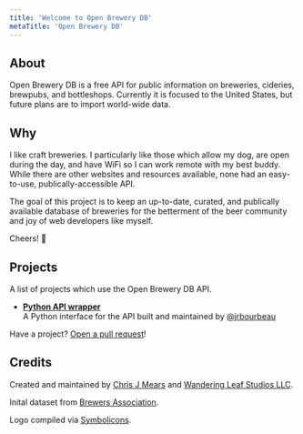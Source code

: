 ```yaml
---
title: 'Welcome to Open Brewery DB'
metaTitle: 'Open Brewery DB'
---
```


## About

Open Brewery DB is a free API for public information on breweries, cideries, brewpubs, and bottleshops. Currently it is focused to the United States, but future plans are to import world-wide data.

## Why

I like craft breweries. I particularly like those which allow my dog, are open during the day, and have WiFi so I can work remote with my best buddy. While there are other websites and resources available, none had an easy-to-use, publically-accessible API.

The goal of this project is to keep an up-to-date, curated, and publically available database of breweries for the betterment of the beer community and joy of web developers like myself.

Cheers! 🍻

## Projects

A list of projects which use the Open Brewery DB API.

- **[Python API wrapper](https://github.com/jrbourbeau/openbrewerydb-python)**<br />
  A Python interface for the API built and maintained by [@jrbourbeau](https://github.com/jrbourbeau/)

Have a project? [Open a pull request](https://github.com/chrisjm/openbrewerydb-gatsby/tree/master/content/index.mdx)!

## Credits

Created and maintained by [Chris J Mears](https://chrisjmears.com/) and [Wandering Leaf Studios LLC](https://wanderingleafstudios.com/).

Inital dataset from [Brewers Association](https://www.brewersassociation.org/).

Logo compiled via [Symbolicons](https://symbolicons.com/).
